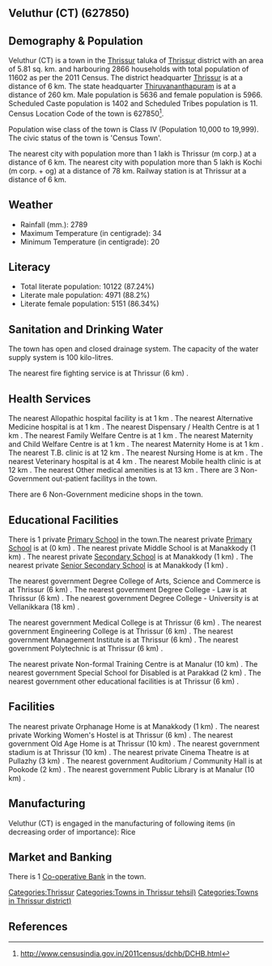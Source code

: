 {{Infobox settlement
| name=Veluthur (CT)
| native_name=
| native_name_lang=
| other_name=
| nickname=
| settlement_type=Town
| image_skyline=
| image_alt=
| image_caption=
| pushpin_map=India Kerala
| pushpin_label_position=right
| pushpin_map_alt=
| pushpin_map_caption=Location in Kerala, India
| latd=
| latm=
| lats=
| latNS=
| longd=
| longm=
| longs=
| longEW=
| coordinates_display=inline,title
| subdivision_type=Country
| subdivision_name={{flag|India}}
| subdivision_type1=[[States and territories of India|State]]
| subdivision_name1=Kerala 
| subdivision_type2=[[List of districts of India|District]]
| subdivision_name2=Thrissur
| subdivision_type3=Tahsil
| subdivision_name3=Thrissur
| website=
| established_title=<!-- Established -->
| established_date=
| founder=
| named_for=
| government_type=
| governing_body=
| unit_pref=Metric
| area_footnotes=
| area_rank=
| area_total_km2=5.81
| elevation_footnotes=
| elevation_m=
| population_total=11602
| population_as_of=2011
| population_rank=
| population_density_km2=1996
| population_demonym=
| population_footnotes=
| demographics_type1=Languages=
| demographics1_title1=Official=
| demographics1_info1=[[Malayalam language|Malayalam]]
| timezone1=[[Indian Standard Time|IST]]
| utc_offset1==+5:30
| postal_code_type=[[Postal Index Number|PIN]]
| postal_code=
| area_code_type=Telephone code
| area_code=
| registration_plate=
| blank1_name_sec1=Nearest city
| blank1_info_sec1=[[Thrissur (m corp.)]]
| blank2_name_sec1=[[Human sex ratio|Sex ratio]]
| blank2_info_sec1=1058
| blank3_name_sec1=Literacy
| blank3_info_sec1=87.24%
| blank1_name_sec2=[[2011 Census of India|2011 census]] code
| blank1_info_sec2=627850
| footnotes=
}}

== Veluthur (CT) (627850) ==

== Demography & Population ==

Veluthur (CT) is a town in the [[Thrissur]] taluka of [[Thrissur]] district with an area of 5.81 sq. km. and harbouring 2866 households with total population of 11602 as per the 2011 Census. The district headquarter [[Thrissur]] is at a distance of 6 km. The state headquarter [[Thiruvananthapuram]] is at a distance of 260 km. Male population is 5636 and female population is 5966. Scheduled Caste population is 1402 and Scheduled Tribes population is 11. Census Location Code of the town is 627850<ref>http://www.censusindia.gov.in/2011census/dchb/DCHB.html</ref>.

Population wise class of the town is Class IV (Population 10,000 to 19,999).
The civic status of the town is 'Census Town'.

The nearest city with population more than 1 lakh is Thrissur (m corp.) at a distance of 6 km. The nearest city with population more than 5 lakh is Kochi (m corp. + og)  at a distance of 78 km. Railway station is at Thrissur at a distance of 6 km.


== Weather ==  
* Rainfall (mm.): 2789 
* Maximum Temperature (in centigrade): 34
* Minimum Temperature (in centigrade): 20


== Literacy ==  
* Total literate population: 10122 (87.24%)
* Literate male population: 4971 (88.2%)
* Literate female population: 5151 (86.34%)


== Sanitation and Drinking Water ==  
The town has open and closed drainage system.
The capacity of the water supply system is 100 kilo-litres.

The nearest fire fighting service is at Thrissur (6 km) .


== Health Services ==
The nearest Allopathic hospital facility is at 1 km .
The nearest Alternative Medicine hospital is at 1 km .
The nearest Dispensary / Health Centre is at 1 km .
The nearest Family Welfare Centre is at 1 km .
The nearest Maternity and Child Welfare Centre is at 1 km .
The nearest Maternity Home is at 1 km .
The nearest T.B. clinic is at 12 km .
The nearest Nursing Home is at  km .
The nearest Veterinary hospital is at 4 km .
The nearest Mobile health clinic is at 12 km .
The nearest Other medical amenities is at 13 km .
There are 3 Non-Government out-patient facilitys in the town.


There are 6 Non-Government medicine shops in the town.


== Educational Facilities ==
There is 1 private [[Primary School]] in the town.The nearest private [[Primary School]] is at  (0 km) .
The nearest private Middle School is at Manakkody (1 km) .
The nearest private [[Secondary School]] is at Manakkody  (1 km) .
The nearest private [[Senior Secondary School]] is at Manakkody (1 km) .
 
 
 
 
 
The nearest government Degree College of Arts, Science and Commerce is at Thrissur (6 km) .
The nearest government Degree College - Law is at Thrissur (6 km) .
The nearest government Degree College - University is at Vellanikkara (18 km) .
 
The nearest government Medical College is at Thrissur (6 km) .
The nearest government Engineering College is at Thrissur (6 km) .
The nearest government Management Institute is at Thrissur (6 km) .
The nearest government Polytechnic is at Thrissur (6 km) .
 
The nearest private Non-formal Training Centre is at Manalur (10 km) .
The nearest government Special School for Disabled is at Parakkad (2 km) .
The nearest government other educational facilities is at Thrissur (6 km) .


== Facilities ==
The nearest private Orphanage Home is at Manakkody (1 km) .
The nearest private Working Women's Hostel is at Thrissur (6 km) .
The nearest government Old Age Home is at Thrissur (10 km) .
The nearest government stadium is at Thrissur (10 km) .
The nearest private Cinema Theatre is at Pullazhy (3 km) .
The nearest government Auditorium / Community Hall is at Pookode (2 km) .
The nearest government Public Library is at Manalur (10 km) .


== Manufacturing ==
Veluthur (CT) is engaged in the manufacturing of following items (in decreasing order of importance): Rice


== Market and Banking ==


There is 1 [[Co-operative Bank]] in the town.




[[Categories:Thrissur]]
[[Categories:Towns in Thrissur tehsil)]]
[[Categories:Towns in Thrissur district)]]


== References ==
{{Reflist}}


